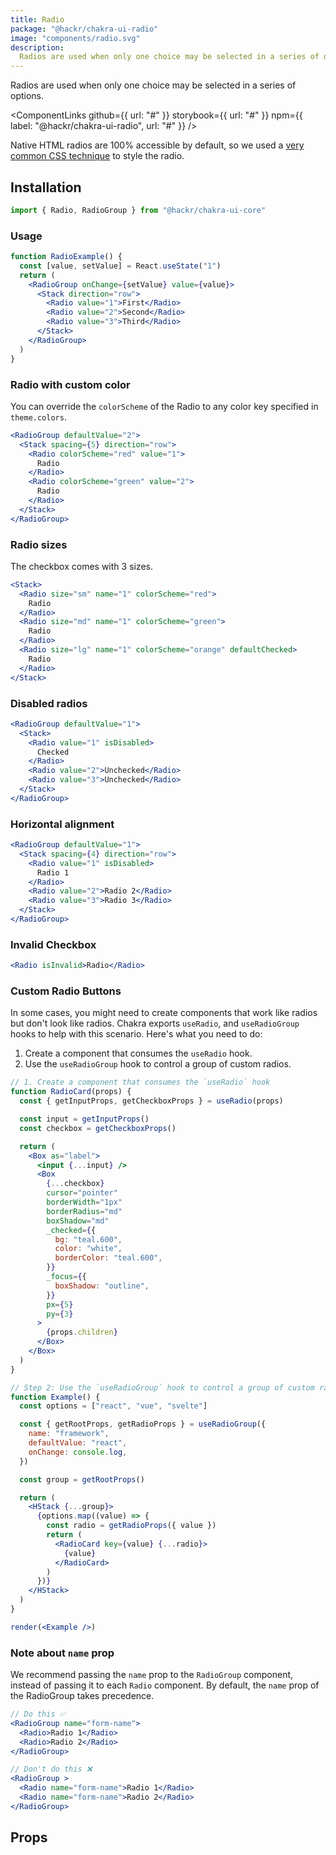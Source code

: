 ```yaml
---
title: Radio
package: "@hackr/chakra-ui-radio"
image: "components/radio.svg"
description:
  Radios are used when only one choice may be selected in a series of options.
---
```


Radios are used when only one choice may be selected in a series of options.

<ComponentLinks
  github={{ url: "#" }}
  storybook={{ url: "#" }}
  npm={{ label: "@hackr/chakra-ui-radio", url: "#" }}
/>

<carbon-ad></carbon-ad>

Native HTML radios are 100% accessible by default, so we used a
[very common CSS technique](https://dev.to/lkopacz/create-custom-keyboard-accessible-radio-buttons-22eh)
to style the radio.

## Installation

```js
import { Radio, RadioGroup } from "@hackr/chakra-ui-core"
```

### Usage

```jsx
function RadioExample() {
  const [value, setValue] = React.useState("1")
  return (
    <RadioGroup onChange={setValue} value={value}>
      <Stack direction="row">
        <Radio value="1">First</Radio>
        <Radio value="2">Second</Radio>
        <Radio value="3">Third</Radio>
      </Stack>
    </RadioGroup>
  )
}
```

### Radio with custom color

You can override the `colorScheme` of the Radio to any color key specified in
`theme.colors`.

```jsx
<RadioGroup defaultValue="2">
  <Stack spacing={5} direction="row">
    <Radio colorScheme="red" value="1">
      Radio
    </Radio>
    <Radio colorScheme="green" value="2">
      Radio
    </Radio>
  </Stack>
</RadioGroup>
```

### Radio sizes

The checkbox comes with 3 sizes.

```jsx
<Stack>
  <Radio size="sm" name="1" colorScheme="red">
    Radio
  </Radio>
  <Radio size="md" name="1" colorScheme="green">
    Radio
  </Radio>
  <Radio size="lg" name="1" colorScheme="orange" defaultChecked>
    Radio
  </Radio>
</Stack>
```

### Disabled radios

```jsx
<RadioGroup defaultValue="1">
  <Stack>
    <Radio value="1" isDisabled>
      Checked
    </Radio>
    <Radio value="2">Unchecked</Radio>
    <Radio value="3">Unchecked</Radio>
  </Stack>
</RadioGroup>
```

### Horizontal alignment

```jsx
<RadioGroup defaultValue="1">
  <Stack spacing={4} direction="row">
    <Radio value="1" isDisabled>
      Radio 1
    </Radio>
    <Radio value="2">Radio 2</Radio>
    <Radio value="3">Radio 3</Radio>
  </Stack>
</RadioGroup>
```

### Invalid Checkbox

```jsx
<Radio isInvalid>Radio</Radio>
```

### Custom Radio Buttons

In some cases, you might need to create components that work like radios but
don't look like radios. Chakra exports `useRadio`, and `useRadioGroup` hooks to
help with this scenario. Here's what you need to do:

1. Create a component that consumes the `useRadio` hook.
2. Use the `useRadioGroup` hook to control a group of custom radios.

```jsx manual=true
// 1. Create a component that consumes the `useRadio` hook
function RadioCard(props) {
  const { getInputProps, getCheckboxProps } = useRadio(props)

  const input = getInputProps()
  const checkbox = getCheckboxProps()

  return (
    <Box as="label">
      <input {...input} />
      <Box
        {...checkbox}
        cursor="pointer"
        borderWidth="1px"
        borderRadius="md"
        boxShadow="md"
        _checked={{
          bg: "teal.600",
          color: "white",
          borderColor: "teal.600",
        }}
        _focus={{
          boxShadow: "outline",
        }}
        px={5}
        py={3}
      >
        {props.children}
      </Box>
    </Box>
  )
}

// Step 2: Use the `useRadioGroup` hook to control a group of custom radios.
function Example() {
  const options = ["react", "vue", "svelte"]

  const { getRootProps, getRadioProps } = useRadioGroup({
    name: "framework",
    defaultValue: "react",
    onChange: console.log,
  })

  const group = getRootProps()

  return (
    <HStack {...group}>
      {options.map((value) => {
        const radio = getRadioProps({ value })
        return (
          <RadioCard key={value} {...radio}>
            {value}
          </RadioCard>
        )
      })}
    </HStack>
  )
}

render(<Example />)
```

### Note about `name` prop

We recommend passing the `name` prop to the `RadioGroup` component, instead of
passing it to each `Radio` component. By default, the `name` prop of the
RadioGroup takes precedence.

```jsx live=false
// Do this ✅
<RadioGroup name="form-name">
  <Radio>Radio 1</Radio>
  <Radio>Radio 2</Radio>
</RadioGroup>

// Don't do this ❌
<RadioGroup >
  <Radio name="form-name">Radio 1</Radio>
  <Radio name="form-name">Radio 2</Radio>
</RadioGroup>
```

## Props

<PropsTable of="Radio" />
